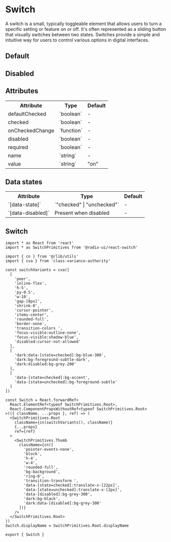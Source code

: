 

<Meta of={SwitchStories} />

# Switch

A switch is a small, typically toggleable element that allows users to turn a specific setting or feature on or off. It's often represented as a sliding button that visually switches between two states. Switches provide a simple and intuitive way for users to control various options in digital interfaces.

## Default

<Canvas of={SwitchStories.Default} />

## Disabled

<Canvas of={SwitchStories.Disabled} />

## Attributes

<table>
  <tbody>
    <tr>
      <th>Attribute</th>
      <th>Type</th>
      <th>Default</th>
    </tr>
    <tr>
      <td>defaultChecked</td>
      <td>`boolean`</td>
      <td>-</td>
    </tr>
    <tr>
      <td>checked</td>
      <td>`boolean`</td>
      <td>-</td>
    </tr>
    <tr>
      <td>onCheckedChange</td>
      <td>`function`</td>
      <td>-</td>
    </tr>
    <tr>
      <td>disabled</td>
      <td>`boolean`</td>
      <td>-</td>
    </tr>
    <tr>
      <td>required</td>
      <td>`boolean`</td>
      <td>-</td>
    </tr>
    <tr>
      <td>name</td>
      <td>`string`</td>
      <td>-</td>
    </tr>
    <tr>
      <td>value</td>
      <td>`string`</td>
      <td>"on"</td>
    </tr>
  </tbody>
</table>

## Data states

<table>
  <tbody>
    <tr>
      <th>Attribute</th>
      <th>Type</th>
      <th>Default</th>
    </tr>
    <tr>
      <td>`[data-state]`</td>
      <td>`"checked" | "unchecked"`</td>
      <td>-</td>
    </tr>
    <tr>
      <td>`[data-disabled]`</td>
      <td>Present when disabled</td>
      <td>-</td>
    </tr>

  </tbody>
</table>

## Switch

```tsx
import * as React from 'react'
import * as SwitchPrimitives from '@radix-ui/react-switch'

import { cn } from '@/lib/utils'
import { cva } from 'class-variance-authority'

const switchVariants = cva([
  [
    'peer',
    'inline-flex',
    'h-5',
    'py-0.5',
    'w-10',
    'gap-[8px]',
    'shrink-0',
    'cursor-pointer',
    'items-center',
    'rounded-full',
    'border-none',
    'transition-colors ',
    'focus-visible:outline-none',
    'focus-visible:shadow-blue',
    'disabled:cursor-not-allowed'
  ],
  [
    'dark:data-[state=checked]:bg-blue-300',
    'dark:bg-foreground-subtle-dark',
    'dark:disabled:bg-grey-200'
  ],
  [
    'data-[state=checked]:bg-accent',
    'data-[state=unchecked]:bg-foreground-subtle'
  ]
])

const Switch = React.forwardRef<
  React.ElementRef<typeof SwitchPrimitives.Root>,
  React.ComponentPropsWithoutRef<typeof SwitchPrimitives.Root>
>(({ className, ...props }, ref) => (
  <SwitchPrimitives.Root
    className={cn(switchVariants(), className)}
    {...props}
    ref={ref}
  >
    <SwitchPrimitives.Thumb
      className={cn([
        'pointer-events-none',
        'block',
        'h-4',
        'w-4',
        'rounded-full',
        'bg-background',
        'ring-0',
        'transition-transform ',
        'data-[state=checked]:translate-x-[22px]',
        'data-[state=unchecked]:translate-x-[2px]',
        'data-[disabled]:bg-grey-300',
        'dark:bg-black',
        'dark:data-[disabled]:bg-grey-300'
      ])}
    />
  </SwitchPrimitives.Root>
))
Switch.displayName = SwitchPrimitives.Root.displayName

export { Switch }
```
